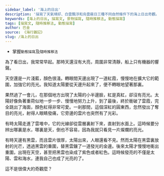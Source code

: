 ```yaml
---
sidebar_label: '海上的日出'
description: '描寫了天氣晴好、白雲飄浮和烏雲蔽日三種不同自然條件下的海上日出奇觀。'
keywords: [海上的日出, 描寫文, 景物描寫, 隨時推移法, 動態描寫]
tags: [描寫文, 隨時推移法, 動態描寫]
author: 巴金
source: 《海行雜記》
slug: /海上的日出
---
```


<YouWillLearn>

- 掌握`動態描寫`及`隨時推移法`

</YouWillLearn>

<MainText>

<div className="main prose">

為了看日出，我常常早起。那時天還沒有大亮，周圍非常清靜，船上只有機器的響聲。

天空還是一片淺藍，顏色很淺。轉眼間天邊出現了一道紅霞，慢慢地在擴大它的範圍，加強它的亮光。我知道太陽要從天邊升起來了，便不轉眼地望著那裏。

果然過了一會儿，在那個地方出現了太陽的小半邊臉，紅是真紅，卻沒有亮光。太陽好像負著重荷似地一步一步、慢慢地努力上升，到了最後，終於衝破了雲霞，完全跳出了海面，顏色紅得非常可愛。一剎那間，這個深紅的圓東西，忽然發出了奪目的亮光，射得人眼睛發痛，它旁邊的雲片也突然有了光彩。

有時太陽走進了雲堆中，它的光線卻從雲層裏射下來，直射到水面上。這時候要分辨出哪裏是水，哪裏是天，倒也不容易，因為我就只看見一片燦爛的亮光。

有時天邊有黑雲，而且雲片很厚，太陽出來，人眼還看不見。然而太陽在黑雲裏放射的光芒，透過黑雲的重圍，替黑雲鑲了一道發光的金邊。後來太陽才慢慢地衝出重圍，出現在天空，甚至把黑雲也染成了紫色或者紅色。這時候發亮的不僅是太陽、雲和海水，連我自己也成了光亮的了。

這不是很偉大的奇觀麼？

</div>

</MainText>
